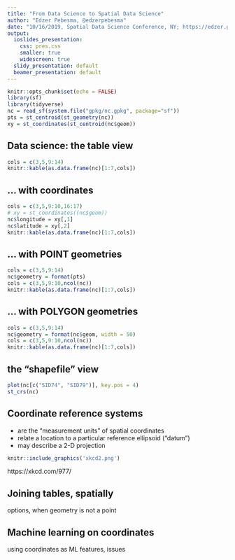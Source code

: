 ```yaml
---
title: "From Data Science to Spatial Data Science"
author: "Edzer Pebesma, @edzerpebesma"
date: "10/16/2019, Spatial Data Science Conference, NY; https://edzer.github.io/sdsc19/"
output:
  ioslides_presentation:
    css: pres.css
    smaller: true
    widescreen: true
  slidy_presentation: default
  beamer_presentation: default
---
```


```r
knitr::opts_chunk$set(echo = FALSE)
library(sf)
library(tidyverse)
nc = read_sf(system.file("gpkg/nc.gpkg", package="sf"))
pts = st_centroid(st_geometry(nc))
xy = st_coordinates(st_centroid(nc$geom))
```

## Data science: the table view

```r
cols = c(3,5,9:14)
knitr::kable(as.data.frame(nc)[1:7,cols])
```

## ... with coordinates
```r
cols = c(3,5,9:10,16:17)
# xy = st_coordinates((nc$geom))
nc$longitude = xy[,1]
nc$latitude = xy[,2]
knitr::kable(as.data.frame(nc)[1:7,cols])
```

## ... with POINT geometries
```r
cols = c(3,5,9:14)
nc$geometry = format(pts)
cols = c(3,5,9:10,ncol(nc))
knitr::kable(as.data.frame(nc)[1:7,cols])
```

## ... with POLYGON geometries
```r
cols = c(3,5,9:14)
nc$geometry = format(nc$geom, width = 50)
cols = c(3,5,9:10,ncol(nc))
knitr::kable(as.data.frame(nc)[1:7,cols])
```


## the "shapefile" view

```r
plot(nc[c("SID74", "SID79")], key.pos = 4)
st_crs(nc)
```

## Coordinate reference systems

* are the "measurement units" of spatial coordinates
* relate a location to a particular reference ellipsoid ("datum") 
* may describe a 2-D projection

```r
knitr::include_graphics('xkcd2.png')
```
https://xkcd.com/977/

## Joining tables, spatially

options, when geometry is not a point

## Machine learning on coordinates

using coordinates as ML features, issues
